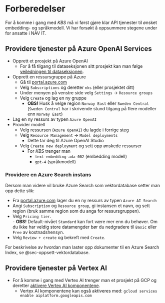 # Forberedelser

For å komme i gang med *KBS* må vi først gjøre klar API tjenester til ønsket
embedding- og språkmodell. Vi har forsøkt å oppsummere stegene under for ansatte
i NAV IT.

## Providere tjenester på Azure OpenAI Services

- Opprett et prosjekt på Azure OpenAI
    - For å få tilgang til dataseksjonen sitt prosjekt kan man følge [veiledningen
til dataseksjonen][azure_tilgang].
- Opprett en ressursgruppe på Azure
    - Gå til [portal.azure.com][azure_portal]
    - Velg `Subscriptions` og deretter `nks` (eller prosjektet ditt)
    - Under menyen på venstre side velg `Settings` -> `Resource groups`
    - Velg `Create` og lag en ny gruppe 
        - **OBS!** Husk å velge region `Norway East` eller `Sweden Central`   
        (`Sweden Central` har i skrivende stund tilgang på flere modeller enn `Norway East`)
- Lag en ny ressurs av typen `Azure OpenAI`
- Provider modell
    - Velg ressursen (`Azure OpenAI`) du lagde i forrige steg
    - Velg `Resource Management` -> `Model deployments`
        - Dette tar deg til Azure OpenAI Studio
    - Velg `Create new deployment` og sett opp ønskede ressurser
        - For _KBS_ trenger man
            - `text-embedding-ada-002` (embedding modell)
            - `gpt-4` (språkmodell)

### Providere en Azure Search instans
Dersom man videre vil bruke Azure Search som vektordatabase setter man opp dette slik:

- Fra [portal.azure.com][azure_portal] lager du en ny ressurs av typen `Azure AI Search`
- Angi `Subscription` og `Resource group`, gi instansen et navn, og sett region (bruk samme region som du anga for ressursgruppen).
- Velg `Pricing tier`.   
        - **OBS!** Default-nivået `Standard` kan fort være mer enn du behøver. Om du ikke har veldig store datamengder bør du nedgradere til `Basic` eller `Free` av kostnadshensyn. 
- Velg `Review + create` og bekreft med `Create`.

For beskrivelse av hvordan man laster opp dokumenter til en Azure Search Index, se @sec-oppsett-vektordatabase.
    

## Providere tjenester på Vertex AI

- For å komme i gang med Vertex AI trenger man et prosjekt på GCP og deretter
[aktivere Vertex AI komponentene][vertex_tilgang].
    - Vertex AI komponentene kan også aktiveres med: `gcloud services enable aiplatform.googleapis.com`


[azure_tilgang]: https://dataseksjonen.intern.nav.no/kompetanse/guider/openai_azure.html
[vertex_tilgang]: https://cloud.google.com/vertex-ai/docs/start/cloud-environment
[azure_portal]: https://portal.azure.com
